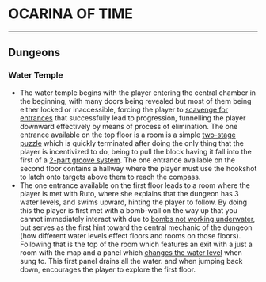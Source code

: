 = OCARINA OF TIME =

----

== Dungeons ==
=== Water Temple ===
* The water temple begins with the player entering the central chamber in the beginning, with many doors being revealed but most of them being either locked or inaccessible, forcing the player to [[glossary#Deflection|scavenge for entrances]] that successfully lead to progression, funnelling the player downward effectively by means of process of elimination. The one entrance available on the top floor is a room is a simple [[two-stage puzzle]] which is quickly terminated after doing the only thing that the player is incentivized to do, being to pull the block having it fall into the first of a [[2-part groove system]]. The one entrance available on the second floor contains a hallway where the player must use the hookshot to latch onto targets above them to reach the compass.
* The one entrance available on the first floor leads to a room where the player is met with Ruto, where she explains that the dungeon has 3 water levels, and swims upward, hinting the player to follow. By doing this the player is first met with a bomb-wall on the way up that you cannot immediately interact with due to [[bombs not working underwater]], but serves as the first hint toward the central mechanic of the dungeon (how different water levels effect floors and rooms on those floors). Following that is the top of the room which features an exit with a just a room with the map and a panel which [[glossary#Environmental Transformation|changes the water level]] when sung to. This first panel drains all the water. and when jumping back down, encourages the player to explore the first floor.
